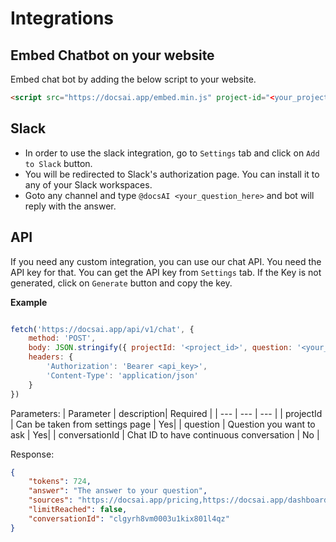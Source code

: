 # Integrations

## Embed Chatbot on your website
Embed chat bot by adding the below script to your website.

```html
<script src="https://docsai.app/embed.min.js" project-id="<your_project_id>" primary-color="#000" async></script>
```



## Slack
- In order to use the slack integration, go to `Settings` tab and click on `Add to Slack` button.
- You will be redirected to Slack's authorization page. You can install it to any of your Slack workspaces.
- Goto any channel and type `@docsAI <your_question_here>` and bot will reply with the answer.

## API
If you need any custom integration, you can use our chat API. You need the API key for that. You can get the API key from `Settings` tab. If the Key is not generated, click on `Generate` button and copy the key.

**Example**
```js

fetch('https://docsai.app/api/v1/chat', {
    method: 'POST',
    body: JSON.stringify({ projectId: '<project_id>', question: '<your_question>' }),
    headers: {
        'Authorization': 'Bearer <api_key>',
        'Content-Type': 'application/json'
    }
})
```

Parameters:
| Parameter |  description| Required |
| --- | --- | --- |
| projectId | Can be taken from settings page | Yes|
| question | Question you want to ask | Yes|
| conversationId | Chat ID to have continuous conversation | No |

Response:
```json
{
    "tokens": 724,
    "answer": "The answer to your question",
    "sources": "https://docsai.app/pricing,https://docsai.app/dashboard,https://docsai.app",
    "limitReached": false,
    "conversationId": "clgyrh8vm0003u1kix801l4qz"
}
```
